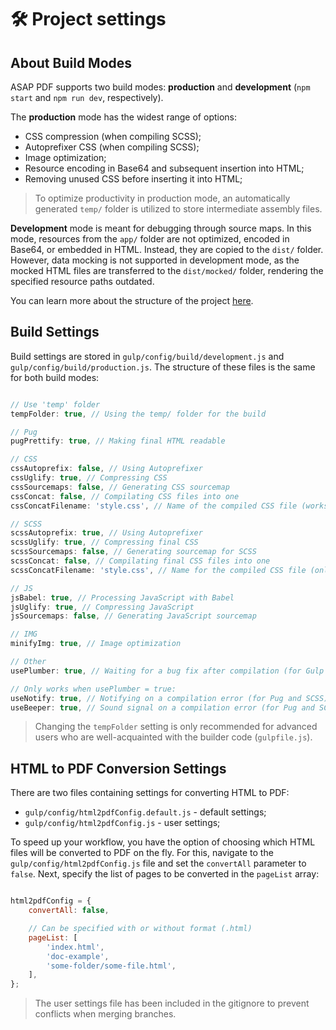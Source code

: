 
<Meta title='Get started/Project settings' />


# 🛠 Project settings

## About Build Modes

ASAP PDF supports two build modes: **production** and **development** (`npm start` and `npm run dev`, respectively).

The **production** mode has the widest range of options:
+ CSS compression (when compiling SCSS);
+ Autoprefixer CSS (when compiling SCSS);
+ Image optimization;
+ Resource encoding in Base64 and subsequent insertion into HTML;
+ Removing unused CSS before inserting it into HTML;

> To optimize productivity in production mode, an automatically generated `temp/` folder is utilized to store
> intermediate assembly files.

**Development** mode is meant for debugging through source maps. In this mode, resources from the `app/` folder are not
optimized, encoded in Base64, or embedded in HTML. Instead, they are copied to the `dist/` folder. However, data mocking
is not supported in development mode, as the mocked HTML files are transferred to the `dist/mocked/` folder, rendering
the specified resource paths outdated.

You can learn more about the structure of the project [here](?path=/story/get-started-project-structure--page).


## Build Settings

Build settings are stored in `gulp/config/build/development.js` and `gulp/config/build/production.js`. The structure of
these files is the same for both build modes:

```js

// Use 'temp' folder
tempFolder: true, // Using the temp/ folder for the build

// Pug
pugPrettify: true, // Making final HTML readable

// CSS
cssAutoprefix: false, // Using Autoprefixer
cssUglify: true, // Compressing CSS
cssSourcemaps: false, // Generating CSS sourcemap
cssConcat: false, // Compilating CSS files into one
cssConcatFilename: 'style.css', // Name of the compiled CSS file (works only when cssConcat = true)

// SCSS
scssAutoprefix: true, // Using Autoprefixer
scssUglify: true, // Compressing final CSS
scssSourcemaps: false, // Generating sourcemap for SCSS
scssConcat: false, // Compilating final CSS files into one
scssConcatFilename: 'style.css', // Name for the compiled CSS file (only works when scssConcat = true)

// JS
jsBabel: true, // Processing JavaScript with Babel
jsUglify: true, // Compressing JavaScript
jsSourcemaps: false, // Generating JavaScript sourcemap

// IMG
minifyImg: true, // Image optimization

// Other
usePlumber: true, // Waiting for a bug fix after compilation (for Gulp Watch)

// Only works when usePlumber = true:
useNotify: true, // Notifying on a compilation error (for Pug and SCSS)
useBeeper: true, // Sound signal on a compilation error (for Pug and SCSS)

```

> Changing the `tempFolder` setting is only recommended for advanced users who are well-acquainted with the builder code
> (`gulpfile.js`).


## HTML to PDF Conversion Settings

There are two files containing settings for converting HTML to PDF:
- `gulp/config/html2pdfConfig.default.js` - default settings;
- `gulp/config/html2pdfConfig.js` - user settings;

To speed up your workflow, you have the option of choosing which HTML files will be converted to PDF on the fly. For
this, navigate to the `gulp/config/html2pdfConfig.js` file and set the `convertAll` parameter to `false`. Next, specify
the list of pages to be converted in the `pageList` array:

```js

html2pdfConfig = {
	convertAll: false,

	// Can be specified with or without format (.html)
	pageList: [
		'index.html',
		'doc-example',
		'some-folder/some-file.html',
	],
};

```

> The user settings file has been included in the gitignore to prevent conflicts when merging branches.
